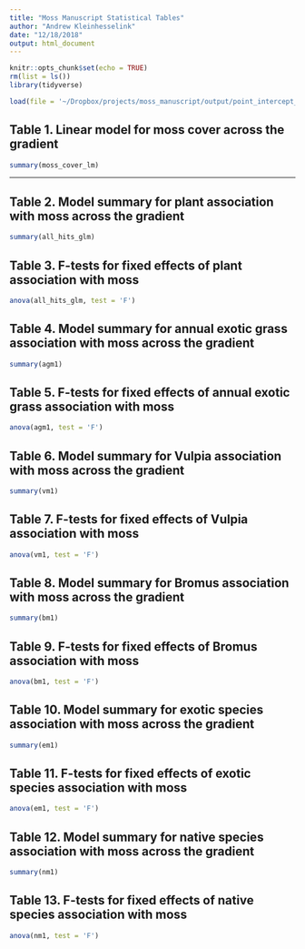```yaml
---
title: "Moss Manuscript Statistical Tables"
author: "Andrew Kleinhesselink"
date: "12/18/2018"
output: html_document
---
```


```r

knitr::opts_chunk$set(echo = TRUE)
rm(list = ls())
library(tidyverse)

load(file = '~/Dropbox/projects/moss_manuscript/output/point_intercept_models.rda')

```


## Table 1. Linear model for moss cover across the gradient 
```r

summary(moss_cover_lm)

```

----------------------------------- 

## Table 2. Model summary for plant association with moss across the gradient 
```r

summary(all_hits_glm)

```

## Table 3. F-tests for fixed effects of plant association with moss 
```r

anova(all_hits_glm, test = 'F')

```

## Table 4. Model summary for annual exotic grass association with moss across the gradient
```r

summary(agm1)

```

## Table 5. F-tests for fixed effects of annual exotic grass association with moss 
```r

anova(agm1, test = 'F')

```

## Table 6. Model summary for Vulpia association with moss across the gradient
```r

summary(vm1)

```

## Table 7. F-tests for fixed effects of Vulpia association with moss 
```r

anova(vm1, test = 'F')

```

## Table 8. Model summary for Bromus association with moss across the gradient
```r

summary(bm1)

```

## Table 9. F-tests for fixed effects of Bromus association with moss 
```r

anova(bm1, test = 'F')

```

## Table 10. Model summary for exotic species association with moss across the gradient
```r

summary(em1)

```

## Table 11. F-tests for fixed effects of exotic species association with moss 
```r

anova(em1, test = 'F')

```

## Table 12. Model summary for native species association with moss across the gradient
```r

summary(nm1)

```

## Table 13. F-tests for fixed effects of native species association with moss 
```r

anova(nm1, test = 'F')

```
